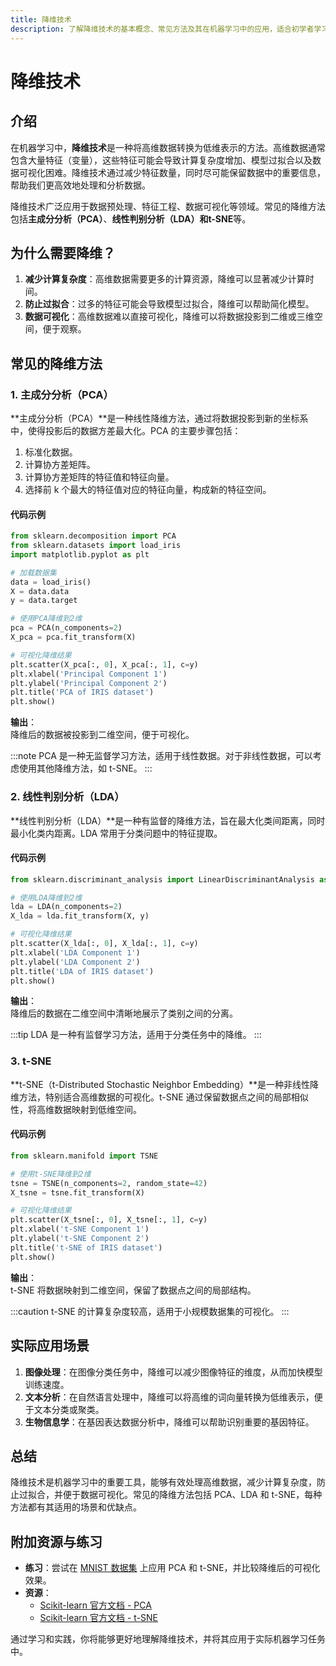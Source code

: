 ```yaml
---
title: 降维技术
description: 了解降维技术的基本概念、常见方法及其在机器学习中的应用，适合初学者学习。
---
```


# 降维技术

## 介绍

在机器学习中，**降维技术**是一种将高维数据转换为低维表示的方法。高维数据通常包含大量特征（变量），这些特征可能会导致计算复杂度增加、模型过拟合以及数据可视化困难。降维技术通过减少特征数量，同时尽可能保留数据中的重要信息，帮助我们更高效地处理和分析数据。

降维技术广泛应用于数据预处理、特征工程、数据可视化等领域。常见的降维方法包括**主成分分析（PCA）**、**线性判别分析（LDA）**和**t-SNE**等。

## 为什么需要降维？

1. **减少计算复杂度**：高维数据需要更多的计算资源，降维可以显著减少计算时间。
2. **防止过拟合**：过多的特征可能会导致模型过拟合，降维可以帮助简化模型。
3. **数据可视化**：高维数据难以直接可视化，降维可以将数据投影到二维或三维空间，便于观察。

## 常见的降维方法

### 1. 主成分分析（PCA）

**主成分分析（PCA）**是一种线性降维方法，通过将数据投影到新的坐标系中，使得投影后的数据方差最大化。PCA 的主要步骤包括：

1. 标准化数据。
2. 计算协方差矩阵。
3. 计算协方差矩阵的特征值和特征向量。
4. 选择前 k 个最大的特征值对应的特征向量，构成新的特征空间。

#### 代码示例

```python
from sklearn.decomposition import PCA
from sklearn.datasets import load_iris
import matplotlib.pyplot as plt

# 加载数据集
data = load_iris()
X = data.data
y = data.target

# 使用PCA降维到2维
pca = PCA(n_components=2)
X_pca = pca.fit_transform(X)

# 可视化降维结果
plt.scatter(X_pca[:, 0], X_pca[:, 1], c=y)
plt.xlabel('Principal Component 1')
plt.ylabel('Principal Component 2')
plt.title('PCA of IRIS dataset')
plt.show()
```

**输出**：  
降维后的数据被投影到二维空间，便于可视化。

:::note
PCA 是一种无监督学习方法，适用于线性数据。对于非线性数据，可以考虑使用其他降维方法，如 t-SNE。
:::

### 2. 线性判别分析（LDA）

**线性判别分析（LDA）**是一种有监督的降维方法，旨在最大化类间距离，同时最小化类内距离。LDA 常用于分类问题中的特征提取。

#### 代码示例

```python
from sklearn.discriminant_analysis import LinearDiscriminantAnalysis as LDA

# 使用LDA降维到2维
lda = LDA(n_components=2)
X_lda = lda.fit_transform(X, y)

# 可视化降维结果
plt.scatter(X_lda[:, 0], X_lda[:, 1], c=y)
plt.xlabel('LDA Component 1')
plt.ylabel('LDA Component 2')
plt.title('LDA of IRIS dataset')
plt.show()
```

**输出**：  
降维后的数据在二维空间中清晰地展示了类别之间的分离。

:::tip
LDA 是一种有监督学习方法，适用于分类任务中的降维。
:::

### 3. t-SNE

**t-SNE（t-Distributed Stochastic Neighbor Embedding）**是一种非线性降维方法，特别适合高维数据的可视化。t-SNE 通过保留数据点之间的局部相似性，将高维数据映射到低维空间。

#### 代码示例

```python
from sklearn.manifold import TSNE

# 使用t-SNE降维到2维
tsne = TSNE(n_components=2, random_state=42)
X_tsne = tsne.fit_transform(X)

# 可视化降维结果
plt.scatter(X_tsne[:, 0], X_tsne[:, 1], c=y)
plt.xlabel('t-SNE Component 1')
plt.ylabel('t-SNE Component 2')
plt.title('t-SNE of IRIS dataset')
plt.show()
```

**输出**：  
t-SNE 将数据映射到二维空间，保留了数据点之间的局部结构。

:::caution
t-SNE 的计算复杂度较高，适用于小规模数据集的可视化。
:::

## 实际应用场景

1. **图像处理**：在图像分类任务中，降维可以减少图像特征的维度，从而加快模型训练速度。
2. **文本分析**：在自然语言处理中，降维可以将高维的词向量转换为低维表示，便于文本分类或聚类。
3. **生物信息学**：在基因表达数据分析中，降维可以帮助识别重要的基因特征。

## 总结

降维技术是机器学习中的重要工具，能够有效处理高维数据，减少计算复杂度，防止过拟合，并便于数据可视化。常见的降维方法包括 PCA、LDA 和 t-SNE，每种方法都有其适用的场景和优缺点。

## 附加资源与练习

- **练习**：尝试在 [MNIST 数据集](https://scikit-learn.org/stable/modules/generated/sklearn.datasets.fetch_openml.html) 上应用 PCA 和 t-SNE，并比较降维后的可视化效果。
- **资源**：
  - [Scikit-learn 官方文档 - PCA](https://scikit-learn.org/stable/modules/generated/sklearn.decomposition.PCA.html)
  - [Scikit-learn 官方文档 - t-SNE](https://scikit-learn.org/stable/modules/generated/sklearn.manifold.TSNE.html)

通过学习和实践，你将能够更好地理解降维技术，并将其应用于实际机器学习任务中。